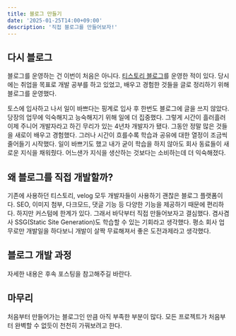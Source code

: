 ```yaml
---
title: 블로그 만들기
date: '2025-01-25T14:00+09:00'
description: '직접 블로그를 만들어보자!'
---
```


## 다시 블로그

블로그를 운영하는 건 이번이 처음은 아니다.
[티스토리 블로그](https://yung-developer.tistory.com/)를 운영한 적이 있다.
당시에는 취업을 목표로 개발 공부를 하고 있었고, 배우고 경험한 것들을 글로 정리하기 위해 블로그를 운영했다.

토스에 입사하고 나서 일이 바쁘다는 핑계로 입사 후 한번도 블로그에 글을 쓰지 않았다.
당장의 업무에 익숙해지고 능숙해지기 위해 일에 더 집중했다.
그렇게 시간이 흘러흘러 이제 주니어 개발자라고 하긴 무리가 있는 4년차 개발자가 됐다.
그동안 정말 많은 것들을 새로이 배우고 경험했다.
그러나 시간이 흐를수록 학습과 공유에 대한 열정이 조금씩 줄어들기 시작했다.
일이 바쁘기도 했고 내가 굳이 학습을 하지 않아도 회사 동료들이 새로운 지식을 채워줬다.
어느샌가 지식을 생산하는 것보다는 소비하는데 더 익숙해졌다.

## 왜 블로그를 직접 개발할까?

기존에 사용하던 티스토리, velog 모두 개발자들이 사용하기 괜찮은 블로그 플랫폼이다.
SEO, 이미지 첨부, 다크모드, 댓글 기능 등 다양한 기능을 제공하기 때문에 편리하다.
하지만 커스텀에 한계가 있다.
그래서 바닥부터 직접 만들어보자고 결심했다.
겸사겸사 SSG(Static Site Generation)도 학습할 수 있는 기회라고 생각했다.
평소 회사 업무로만 개발일을 하다보니 개발이 살짝 무료해져서 좋은 도전과제라고 생각했다.

## 블로그 개발 과정

자세한 내용은 후속 포스팅을 참고해주길 바란다.

## 마무리

처음부터 만들어가는 블로그인 만큼 아직 부족한 부분이 많다.
모든 프로젝트가 처음부터 완벽할 수 없듯이 천천히 가꿔보려고 한다.
